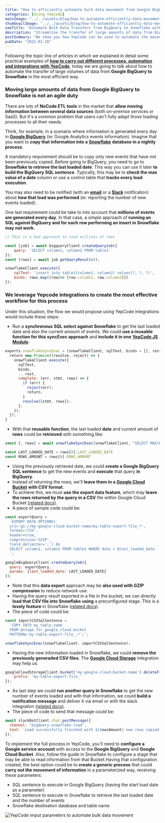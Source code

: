 ```yaml
---
title: "How to efficiently automate bulk data movement from Google BigQuery to Snowflake"
categories: [Using YepCode]
mainImage: "../../assets/blog/how-to-automate-efficiently-data-movements-from-google-bigquery-to-snowflake/633b029c2f551a4031432692_Bulk-data-from-bigquery-to-Snowflake.webp"
thumbnailImage: "../../assets/blog/how-to-automate-efficiently-data-movements-from-google-bigquery-to-snowflake/633b02a13913716912fa13eb_Bulk-data-from-bigquery-to-Snowflake.webp"
seoTitle: "Automate Bulk Data Transfers from BigQuery to Snowflake with YepCode"
description: "Streamline the transfer of large amounts of data from BigQuery to Snowflake. Learn how to use an incremental approach to automate this process and save time and resources."
postSummary: "We show you how YepCode can be used to automate the movement of large amounts of data from BigQuery to Snowflake in an incremental approach."
pubDate: "2022-01-20"
---
```


Following the topic line of articles in which we explained in detail some practical examples of [**how to carry out different processes, automation and integrations with YepCode**](https://yepcode.io/blog/), today we are going to talk about how to automate the transfer of large volumes of data from **Google BigQuery to Snowflake** in the most efficient way.

### Moving large amounts of data from Google BigQuery to Snowflake is not an agile duty

There are lots of **NoCode ETL tools** in the market that **allow moving information between several data sources** (both on-premise services or SaaS). But it's a common problem that users can't fully adapt those loading processes to all their needs.

Think, for example, in a scenario where information is generated every day in [**Google BigQuery**](https://docs.yepcode.io/integrations/google-bigquery) (ie: Google Analytics events information). Imagine that you want to **copy that information into a** [**Snowflake**](https://docs.yepcode.io/integrations/snowflake/) **database in a nightly process**.

A mandatory requirement should be to copy only new events that have not been previously copied. Before going to BigQuery, you need to go to **Snowflake to retrieve the last loaded date**. This way you can use it later **to build the BigQuery SQL sentence**. Typically, this may be to **check the max value of a date** column or use a control table that **tracks every load execution**.

You may also need to be notified (with an [**email**](https://docs.yepcode.io/integrations/nodemailer/) or a [**Slack**](https://docs.yepcode.io/integrations/slack-bolt/) notification) about **how that load was performed** (ie: reporting the number of new events loaded).

One last requirement could be take to into account that **millions of events are generated every day**. In that case, a _simple_ approach of **running an SQL against BigQuery and for each row performing an insert in Snowflake may not work.**‍

```js
// This is a bad approach to load millions of rows

const [job] = await bigqueryClient.createQueryJob({
    query: `SELECT column1, column2 FROM table1`
});
const [rows] = await job.getQueryResults();

snowflakeClient.execute({
    sqlText: 'insert into table1(column1, column2) values(?, ?, ?)',
    binds: rows.map((row)=> [row.column1, row.column2]])
}); 
```

### We leverage Yepcode integrations to create the most effective workflow for this process

Under this situation, the flow we would propose using YepCode integrations would include these steps:

-   Run a **synchronous SQL** **select against Snowflake** to get the last loaded date and also the current amount of events. We could **use a reusable function for this syncExec approach** and **include it in one** [**YepCode JS Module**](https://docs.yepcode.io/processes/js-modules):

```js
exports.snowflakeSyncExec = (snowflakeClient, sqlText, binds = [], rest = {}) => {
  return new Promise((resolve, reject) => {
    snowflakeClient.execute({
      sqlText,
      binds,
      ...rest,
      complete: (err, stmt, rows) => {
        if (err) {
          reject(err);
          return;
        }
        resolve([stmt, rows]);
      },
    });
  });
}
```

-   With that **reusable function**, the last loaded **date** and current amount of **rows** could be **retrieved** with something like:

```js
const [, rows] = await snowflakeSyncExec(snowflakeClient, "SELECT MAX(DATE) AS LAST_LOADED_DATE, COUNT(1) AS ROWS_AMOUNT FROM table1");

const LAST_LOADED_DATE = rows[0].LAST_LOADED_DATE
const ROWS_AMOUNT = rows[0].ROWS_AMOUNT
```

-   Using the previously retrieved date, we could **create a Google BigQuery SQL sentence** to get the new events and **execute** that query **in BigQuery**.
-   Instead of returning the rows, we'll **leave them in a** [**Google Cloud Bucket**](https://docs.yepcode.io/integrations/google-storage/) **with CSV format**.
-   To achieve this, we must **use the export data feature**, which may **leave the rows returned by the query in a CSV** file within Google Cloud Bucket [(](https://cloud.google.com/bigquery/docs/exporting-data)[related docs)](https://cloud.google.com/bigquery/docs/exporting-data).
-   A piece of sample code could be:

```js
const exportQuery =
  `EXPORT DATA OPTIONS(
  uri='gs://my-google-cloud-bucket-name/my-table-export-file_*',
  format='CSV',
  header=true,
  compression='GZIP',
  field_delimiter=',') AS
  SELECT column1, column2 FROM table1 WHERE date > @last_loaded_date
  `;

googleBigQueryClient.createQueryJob({
  query: exportQuery,
  params: {last_loaded_date: LAST_LOADED_DATE}
});
```

-   Note that this **data export** approach may be **also used with GZIP compression** to reduce network use.
-   Having the query result exported in a file in the bucket, we can directly **load that CSV file into Snowflake** **using** a preconfigured stage. This is a **lovely feature** in Snowflake ([related docs](https://docs.snowflake.com/en/user-guide/data-load-gcs-copy.html)).
-   The piece of code could be:

```js
const importCSVSqlSentence =
  `COPY INTO my_table_name
  FROM @stage_for_google_cloud_bucket
  PATTERN='my-table-export-file_.*';`;

snowflakeSyncExec(snowflakeClient, importCSVSqlSentence);
```

-   Having the new information loaded in Snowflake, we could **remove the previously generaded CSV files**. The [**Google Cloud Storage**](https://docs.yepcode.io/integrations/google-storage/) integration may help us:

```js
googleCloudStorageClient.bucket('my-google-cloud-bucket-name').deleteFiles({
    prefix: 'my-table-export-file_'
});
```

-   As last step we could **run another query in Snowflake** to get the new number of events loaded and with that information, we could **build a notification message** and deliver it via email or with the slack integration [(related docs)](https://slack.dev/bolt-js/concepts#message-sending).
-   The piece of code to send that message could be:

```js
await slackBotClient.chat.postMessage({
  channel: "bigQuery-snowflake-load",
  text: `Load successfully finished with ${rowsAmount} new rows copied!`,
});
```

To implement the full process in YepCode, you'll need to **configure a Google service account** with access to the **Google BigQuery** and **Google Cloud Bucket**. Also, follow the guide in Snowflake to configure a stage that may be able to read information from that Bucket.Having that configuration created, the best option could be to **create a generic process** that could **carry out the movement of information** in a parameterized way, receiving these parameters:

-   SQL sentence to execute in Google BigQuery (having the start load date as a parameter)
-   SQL sentence to execute in Snowflake to retrieve the last loaded date and the number of events
-   Snowflake destination database and table name

![YepCode imput parameters to automate bulk data movement](../../assets/blog/how-to-automate-efficiently-data-movements-from-google-bigquery-to-snowflake/63318400fa4ab1baf8070720_Screenshot-2022-01-20-at-15.05.25.png)

